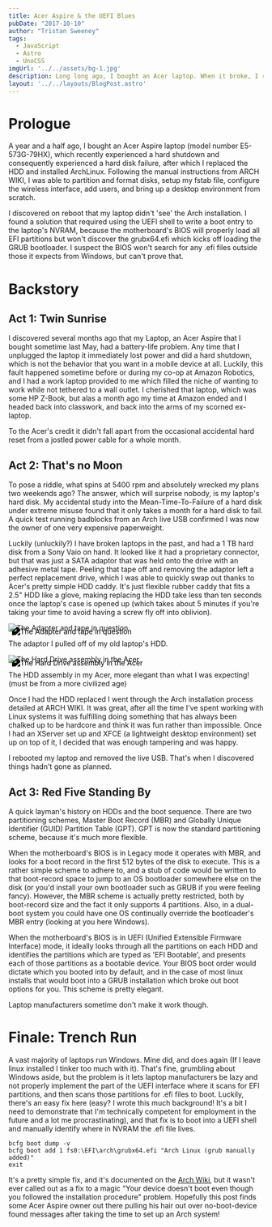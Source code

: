 ```yaml
---
title: Acer Aspire & the UEFI Blues
pubDate: "2017-10-10"
author: "Tristan Sweeney"
tags:
  - JavaScript
  - Astro
  - UnoCSS
imgUrl: '../../assets/bg-1.jpg'
description: Long long ago, I bought an Acer laptop. When it broke, I replaced the HDD and installed Linux. Acer's UEFI implementation sucks, so to get it booting I had to do some hacking.
layout: '../../layouts/BlogPost.astro'
---
```


# Prologue
A year and a half ago, I bought an Acer Aspire laptop (model number E5-573G-79HX), which recently experienced a hard shutdown and consequently experienced a hard disk failure, after which I replaced the HDD and installed ArchLinux.  Following the manual instructions from ARCH WIKI, I was able to partition and format disks, setup my fstab file, configure the wireless interface, add users, and bring up a desktop environment from scratch.

I discovered on reboot that my laptop didn't 'see' the Arch installation. I found a solution that required using the UEFI shell to write a boot entry to the laptop's NVRAM, because the motherboard's BIOS will properly load all EFI partitions but won't discover the grubx64.efi which kicks off loading the GRUB bootloader. I suspect the BIOS won't search for any .efi files outside those it expects from Windows, but can't prove that.

# Backstory
## Act 1: Twin Sunrise

I discovered several months ago that my Laptop, an Acer Aspire that I bought sometime last May, had a battery-life problem. Any time that I unplugged the laptop it immediately lost power and did a hard shutdown, which is not the behavior that you want in a mobile device at all. Luckily, this fault happened sometime before or during my co-op at Amazon Robotics, and I had a work laptop provided to me which filled the niche of wanting to work while not tethered to a wall outlet. I cherished that laptop, which was some HP Z-Book, but alas a month ago my time at Amazon ended and I headed back into classwork, and back into the arms of my scorned ex-laptop.

To the Acer's credit it didn't fall apart from the occasional accidental hard reset from a jostled power cable for a whole month.

## Act 2: That's no Moon
To pose a riddle, what spins at 5400 rpm and absolutely wrecked my plans two weekends ago? The answer, which will surprise nobody, is my laptop's hard disk. My accidental study into the Mean-Time-To-Failure of a hard disk under extreme misuse found that it only takes a month for a hard disk to fail. A quick test running badblocks from an Arch live USB confirmed I was now the owner of one very expensive paperweight.

Luckily (unluckily?) I have broken laptops in the past, and had a 1 TB hard disk from a Sony Vaio on hand. It looked like it had a proprietary connector, but that was just a SATA adaptor that was held onto the drive with an adhesive metal tape. Peeling that tape off and removing the adaptor left a perfect replacement drive, which I was able to quickly swap out thanks to Acer's pretty simple HDD caddy. It's just flexible rubber caddy that fits a 2.5" HDD like a glove, making replacing the HDD take less than ten seconds once the laptop's case is opened up (which takes about 5 minutes if you're taking your time to avoid having a screw fly off into oblivion).

<Image src={sony} alt="The Adapter and tape in question" class="b-3 b-black" style="filter: drop-shadow(7px 7px 0 rgb(0 0 0 / 1));"/>

The adaptor I pulled off of my old laptop's HDD.

<Image src={acer} alt="The Hard Drive assembly in the Acer" class="b-3 b-black" style="filter: drop-shadow(7px 7px 0 rgb(0 0 0 / 1));"/>

The HDD assembly in my Acer, more elegant than what I was expecting! (must be from a more civilized age)

Once I had the HDD replaced I went through the Arch installation process detailed at ARCH WIKI. It was great, after all the time I've spent working with Linux systems it was fulfilling doing something that has always been chalked up to be hardcore and think it was fun rather than impossible. Once I had an XServer set up and XFCE (a lightweight desktop environment) set up on top of it, I decided that was enough tampering and was happy.

I rebooted my laptop and removed the live USB. That's when I discovered things hadn't gone as planned.

## Act 3: Red Five Standing By
A quick layman's history on HDDs and the boot sequence. There are two partitioning schemes, Master Boot Record (MBR) and Globally Unique Identifier (GUID) Partition Table (GPT). GPT is now the standard partitioning scheme, because it's much more flexible.

When the motherboard's BIOS is in Legacy mode it operates with MBR, and looks for a boot record in the first 512 bytes of the disk to execute. This is a rather simple scheme to adhere to, and a stub of code would be written to that boot-record space to jump to an OS bootloader somewhere else on the disk (or you'd install your own bootloader such as GRUB if you were feeling fancy). However, the MBR scheme is actually pretty restricted, both by boot-record size and the fact it only supports 4 partitions. Also, in a dual-boot system you could have one OS continually override the bootloader's MBR entry (looking at you here Windows).

When the motherboard's BIOS is in UEFI (Unified Extensible Firmware Interface) mode, it ideally looks through all the partitions on each HDD and identifies the partitions which are typed as 'EFI Bootable', and presents each of those partitions as a bootable device. Your BIOS boot order would dictate which you booted into by default, and in the case of most linux installs that would boot into a GRUB installation which broke out boot options for you. This scheme is pretty elegant.

Laptop manufacturers sometime don't make it work though.

# Finale: Trench Run
A vast majority of laptops run Windows. Mine did, and does again (If I leave linux installed I tinker too much with it). That's fine, grumbling about Windows aside, but the problem is it lets laptop manufacturers be lazy and not properly implement the part of the UEFI interface where it scans for EFI partitions, and then scans those partitions for .efi files to boot. Luckily, there's an easy fix here (easy? I wrote this much background! It's a bit I need to demonstrate that I'm technically competent for employment in the future and a lot me procrastinating), and that fix is to boot into a UEFI shell and manually identify where in NVRAM the .efi file lives.

```
bcfg boot dump -v
bcfg boot add 1 fs0:\EFI\arch\grubx64.efi "Arch Linux (grub manually added)"
exit
```

It's a pretty simple fix, and it's documented on the [Arch Wiki](https://wiki.archlinux.org/index.php/GRUB/EFI_examples), but it wasn't ever called out as a fix to a magic "Your device doesn't boot even though you followed the installation procedure" problem. Hopefully this post finds some Acer Aspire owner out there pulling his hair out over no-boot-device found messages after taking the time to set up an Arch system!
